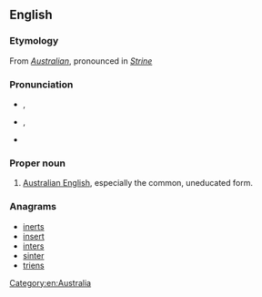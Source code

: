 ==English==

===Etymology===
From ''[[Australian]]'', pronounced in ''[[Strine]]''

===Pronunciation===
* {{a|Aus}} {{IPA|/stɹɑɪn/}}, {{X-SAMPA|/strAIn/}}
* {{a|UK}} {{IPA|/stɹaɪn/}}, {{X-SAMPA|/straIn/}}
* {{rhymes|aɪn}}

===Proper noun===
{{en-proper noun}}

# {{Australia|informal|or|humorous}} [[Australian English]], especially the common, uneducated form.

===Anagrams===
* [[inerts#English|inerts]]
* [[insert#English|insert]]
* [[inters#English|inters]]
* [[sinter#English|sinter]]
* [[triens#English|triens]]

[[Category:en:Australia]]